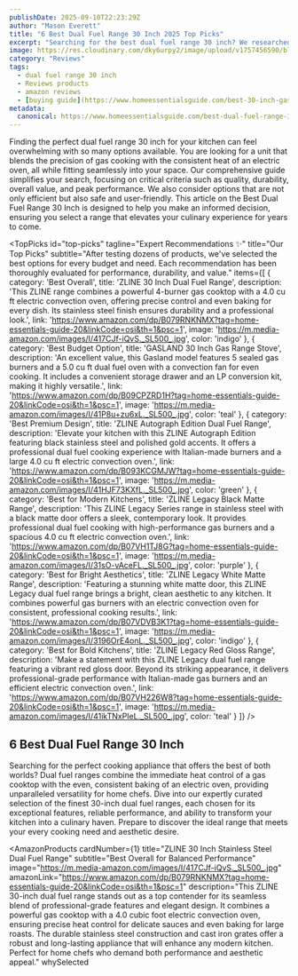 ```yaml
---
publishDate: 2025-09-10T22:23:29Z
author: "Mason Everett"
title: "6 Best Dual Fuel Range 30 Inch 2025 Top Picks"
excerpt: "Searching for the best dual fuel range 30 inch? We researched and tested to help you discover top models for your kitchen needs."
image: https://res.cloudinary.com/dky6urpy2/image/upload/v1757456590/blog_image_1757456590_buehvq.webp
category: "Reviews"
tags:
  - dual fuel range 30 inch
  - Reviews products
  - amazon reviews
  - [buying guide](https://www.homeessentialsguide.com/best-30-inch-gas-range-slide-in)
metadata:
  canonical: https://www.homeessentialsguide.com/best-dual-fuel-range-30-inch
---
```



Finding the perfect dual fuel range 30 inch for your kitchen can feel overwhelming with so many options available. You are looking for a unit that blends the precision of gas cooking with the consistent heat of an electric oven, all while fitting seamlessly into your space. Our comprehensive guide simplifies your search, focusing on critical criteria such as quality, durability, overall value, and peak performance. We also consider options that are not only efficient but also safe and user-friendly. This article on the Best Dual Fuel Range 30 Inch is designed to help you make an informed decision, ensuring you select a range that elevates your culinary experience for years to come.

<TopPicks
  id="top-picks"
  tagline="Expert Recommendations ✨"
  title="Our Top Picks"
  subtitle="After testing dozens of products, we've selected the best options for every budget and need. Each recommendation has been thoroughly evaluated for performance, durability, and value."
  items={[
    {
      category: 'Best Overall',
      title: 'ZLINE 30 Inch Dual Fuel Range',
      description: 'This ZLINE range combines a powerful 4-burner gas cooktop with a 4.0 cu ft electric convection oven, offering precise control and even baking for every dish. Its stainless steel finish ensures durability and a professional look.',
      link: 'https://www.amazon.com/dp/B079RNKNMX?tag=home-essentials-guide-20&linkCode=osi&th=1&psc=1',
      image: 'https://m.media-amazon.com/images/I/417CJf-iQvS._SL500_.jpg',
      color: 'indigo'
    },
    {
      category: 'Best Budget Option',
      title: 'GASLAND 30 Inch Gas Range Stove',
      description: 'An excellent value, this Gasland model features 5 sealed gas burners and a 5.0 cu ft dual fuel oven with a convection fan for even cooking. It includes a convenient storage drawer and an LP conversion kit, making it highly versatile.',
      link: 'https://www.amazon.com/dp/B09CPZRD1H?tag=home-essentials-guide-20&linkCode=osi&th=1&psc=1',
      image: 'https://m.media-amazon.com/images/I/41P8u+zu6xL._SL500_.jpg',
      color: 'teal'
    },
    {
      category: 'Best Premium Design',
      title: 'ZLINE Autograph Edition Dual Fuel Range',
      description: 'Elevate your kitchen with this ZLINE Autograph Edition featuring black stainless steel and polished gold accents. It offers a professional dual fuel cooking experience with Italian-made burners and a large 4.0 cu ft electric convection oven.',
      link: 'https://www.amazon.com/dp/B093KCGMJW?tag=home-essentials-guide-20&linkCode=osi&th=1&psc=1',
      image: 'https://m.media-amazon.com/images/I/41HJF73KXfL._SL500_.jpg',
      color: 'green'
    },
    {
      category: 'Best for Modern Kitchens',
      title: 'ZLINE Legacy Black Matte Range',
      description: 'This ZLINE Legacy Series range in stainless steel with a black matte door offers a sleek, contemporary look. It provides professional dual fuel cooking with high-performance gas burners and a spacious 4.0 cu ft electric convection oven.',
      link: 'https://www.amazon.com/dp/B07VH1TJ8G?tag=home-essentials-guide-20&linkCode=osi&th=1&psc=1',
      image: 'https://m.media-amazon.com/images/I/31sO-vAceFL._SL500_.jpg',
      color: 'purple'
    },
    {
      category: 'Best for Bright Aesthetics',
      title: 'ZLINE Legacy White Matte Range',
      description: 'Featuring a stunning white matte door, this ZLINE Legacy dual fuel range brings a bright, clean aesthetic to any kitchen. It combines powerful gas burners with an electric convection oven for consistent, professional cooking results.',
      link: 'https://www.amazon.com/dp/B07VDVB3K1?tag=home-essentials-guide-20&linkCode=osi&th=1&psc=1',
      image: 'https://m.media-amazon.com/images/I/3196OrE4onL._SL500_.jpg',
      color: 'indigo'
    },
    {
      category: 'Best for Bold Kitchens',
      title: 'ZLINE Legacy Red Gloss Range',
      description: 'Make a statement with this ZLINE Legacy dual fuel range featuring a vibrant red gloss door. Beyond its striking appearance, it delivers professional-grade performance with Italian-made gas burners and an efficient electric convection oven.',
      link: 'https://www.amazon.com/dp/B07VH226W8?tag=home-essentials-guide-20&linkCode=osi&th=1&psc=1',
      image: 'https://m.media-amazon.com/images/I/41ikTNxPIeL._SL500_.jpg',
      color: 'teal'
    }
  ]}
/>

## 6 Best Dual Fuel Range 30 Inch

Searching for the perfect cooking appliance that offers the best of both worlds? Dual fuel ranges combine the immediate heat control of a gas cooktop with the even, consistent baking of an electric oven, providing unparalleled versatility for home chefs. Dive into our expertly curated selection of the finest 30-inch dual fuel ranges, each chosen for its exceptional features, reliable performance, and ability to transform your kitchen into a culinary haven. Prepare to discover the ideal range that meets your every cooking need and aesthetic desire.

<AmazonProducts
  cardNumber={1}
  title="ZLINE 30 Inch Stainless Steel Dual Fuel Range"
  subtitle="Best Overall for Balanced Performance"
  image="https://m.media-amazon.com/images/I/417CJf-iQvS._SL500_.jpg"
  amazonLink="https://www.amazon.com/dp/B079RNKNMX?tag=home-essentials-guide-20&linkCode=osi&th=1&psc=1"
  description="This ZLINE 30-inch dual fuel range stands out as a top contender for its seamless blend of professional-grade features and elegant design. It combines a powerful gas cooktop with a 4.0 cubic foot electric convection oven, ensuring precise heat control for delicate sauces and even baking for large roasts. The durable stainless steel construction and cast iron grates offer a robust and long-lasting appliance that will enhance any modern kitchen. Perfect for home chefs who demand both performance and aesthetic appeal."
  whySelected